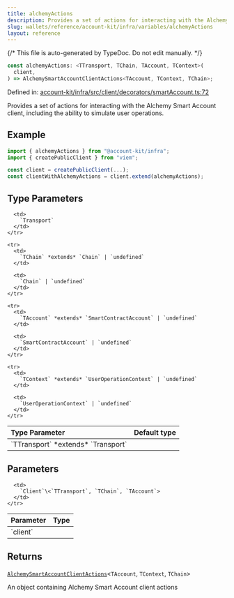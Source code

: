 ```yaml
---
title: alchemyActions
description: Provides a set of actions for interacting with the Alchemy Smart Account client, including the ability to simulate user operations.
slug: wallets/reference/account-kit/infra/variables/alchemyActions
layout: reference
---
```


{/* This file is auto-generated by TypeDoc. Do not edit manually. */}

```ts
const alchemyActions: <TTransport, TChain, TAccount, TContext>(
  client,
) => AlchemySmartAccountClientActions<TAccount, TContext, TChain>;
```

Defined in: [account-kit/infra/src/client/decorators/smartAccount.ts:72](https://github.com/alchemyplatform/aa-sdk/blob/c1a84188d03473acac2fdb49fb7cd7fdba73169b/account-kit/infra/src/client/decorators/smartAccount.ts#L72)

Provides a set of actions for interacting with the Alchemy Smart Account client, including the ability to simulate user operations.

## Example

```ts
import { alchemyActions } from "@account-kit/infra";
import { createPublicClient } from "viem";

const client = createPublicClient(...);
const clientWithAlchemyActions = client.extend(alchemyActions);
```

## Type Parameters

<table>
  <thead>
    <tr>
      <th align="left">Type Parameter</th>
      <th align="left">Default type</th>
    </tr>
  </thead>

  <tbody>
    <tr>
      <td>
        `TTransport` *extends* `Transport`
      </td>

      <td>
        `Transport`
      </td>
    </tr>

    <tr>
      <td>
        `TChain` *extends* `Chain` | `undefined`
      </td>

      <td>
        `Chain` | `undefined`
      </td>
    </tr>

    <tr>
      <td>
        `TAccount` *extends* `SmartContractAccount` | `undefined`
      </td>

      <td>
        `SmartContractAccount` | `undefined`
      </td>
    </tr>

    <tr>
      <td>
        `TContext` *extends* `UserOperationContext` | `undefined`
      </td>

      <td>
        `UserOperationContext` | `undefined`
      </td>
    </tr>

  </tbody>
</table>

## Parameters

<table>
  <thead>
    <tr>
      <th align="left">Parameter</th>
      <th align="left">Type</th>
    </tr>
  </thead>

  <tbody>
    <tr>
      <td>
        `client`
      </td>

      <td>
        `Client`\<`TTransport`, `TChain`, `TAccount`>
      </td>
    </tr>

  </tbody>
</table>

## Returns

[`AlchemySmartAccountClientActions`](../type-aliases/AlchemySmartAccountClientActions.mdx)\<`TAccount`, `TContext`, `TChain`>

An object containing Alchemy Smart Account client actions
